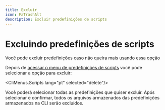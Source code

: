 ```yaml
---
title: Excluir
icon: FaTrashAlt
description: Excluir predefinições de scripts
---
```


# Excluindo predefinições de scripts

Você pode excluir predefinições caso não queira mais usando essa opção

Depois de [acessar o menu de predefinições de scripts](/docs/presets/scripts/start) você pode selecionar a opção para excluir:

<CliMenus.Scripts lang="pt" selected="delete"/>

Você poderá selecionar todas as predefinições que quiser excluir. Após selecionar e confirmar, todos os arquivos armazenados das predefinições armazenados na CLI serão excluídos.